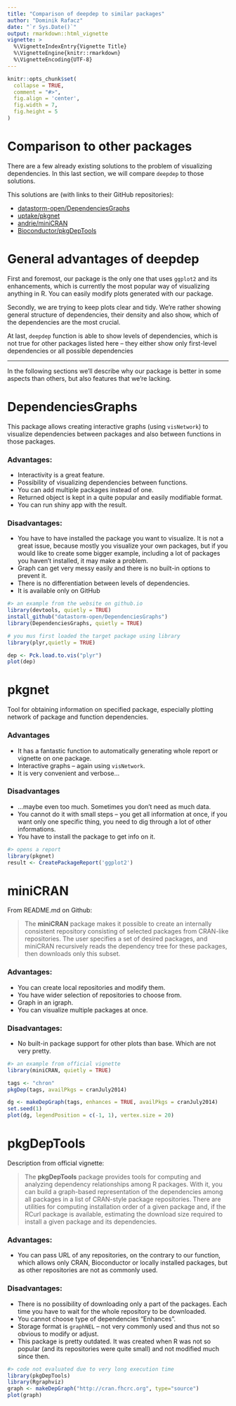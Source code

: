 ```yaml
---
title: "Comparison of deepdep to similar packages"
author: "Dominik Rafacz"
date: "`r Sys.Date()`"
output: rmarkdown::html_vignette
vignette: >
  %\VignetteIndexEntry{Vignette Title}
  %\VignetteEngine{knitr::rmarkdown}
  %\VignetteEncoding{UTF-8}
---
```



```r
knitr::opts_chunk$set(
  collapse = TRUE,
  comment = "#>",
  fig.align = 'center', 
  fig.width = 7, 
  fig.height = 5
)
```

# Comparison to other packages

There are a few already existing solutions to the problem of visualizing dependencies. In this last section, we will compare `deepdep` to those solutions.

This solutions are (with links to their GitHub repositories):

* [datastorm-open/DependenciesGraphs](https://github.com/datastorm-open/DependenciesGraphs)
* [uptake/pkgnet](https://github.com/uptake/pkgnet)
* [andrie/miniCRAN](https://github.com/andrie/miniCRAN)
* [Bioconductor/pkgDepTools](https://github.com/Bioconductor/pkgDepTools) 

# General advantages of deepdep

First and foremost, our package is the only one that uses `ggplot2` and its enhancements, which is currently the most popular way of visualizing anything in R. You can easily modify plots generated with our package.

Secondly, we are trying to keep plots clear and tidy. We're rather showing general structure of dependencies, their density and also show, which of the dependencies are the most crucial.

At last, `deepdep` function is able to show levels of dependencies, which is not true for other packages listed here -- they either show only first-level dependencies or all possible dependencies 

---

In the following sections we'll describe why our package is better in some aspects than others, but also features that we're lacking.

# DependenciesGraphs

This package allows creating interactive graphs (using `visNetwork`) to visualize dependencies between packages and also between functions in those packages.

### Advantages:

* Interactivity is a great feature.
* Possibility of visualizing dependencies between functions.
* You can add multiple packages instead of one.
* Returned object is kept in a quite popular and easily modifiable format.
* You can run shiny app with the result.

### Disadvantages:

* You have to have installed the package you want to visualize. It is not a great issue, because mostly you visualize your own packages, but if you would like to create some bigger example, including a lot of packages you haven't installed, it may make a problem.
* Graph can get very messy easily and there is no built-in options to prevent it.
* There is no differentiation between levels of dependencies.
* It is available only on GitHub

```r
#> an example from the website on github.io
library(devtools, quietly = TRUE)
install_github("datastorm-open/DependenciesGraphs")
library(DependenciesGraphs, quietly = TRUE)

# you mus first loaded the target package using library
library(plyr,quietly = TRUE)

dep <- Pck.load.to.vis("plyr")
plot(dep)

```

# pkgnet

Tool for obtaining information on specified package, especially plotting network of package and function dependencies.

### Advantages
* It has a fantastic function to automatically generating whole report or vignette on one package.
* Interactive graphs -- again using `visNetwork`.
* It is very convenient and verbose...

### Disadvantages
* ...maybe even too much. Sometimes you don't need as much data.
* You cannot do it with small steps -- you get all information at once, if you want only one specific thing, you need to dig through a lot of other informations.
* You have to install the package to get info on it.

```r
#> opens a report
library(pkgnet)
result <- CreatePackageReport('ggplot2')

```
# miniCRAN
From README.md on Github:

> The **miniCRAN** package makes it possible to create an internally consistent repository consisting of selected packages from CRAN-like repositories. The user specifies a set of desired packages, and miniCRAN recursively reads the dependency tree for these packages, then downloads only this subset.

### Advantages:
* You can create local repositories and modify them.
* You have wider selection of repositories to choose from.
* Graph in an igraph.
* You can visualize multiple packages at once.

### Disadvantages:
* No built-in package support for other plots than base. Which are not very pretty.

```r
#> an example from official vignette
library(miniCRAN, quietly = TRUE)

tags <- "chron"
pkgDep(tags, availPkgs = cranJuly2014)

dg <- makeDepGraph(tags, enhances = TRUE, availPkgs = cranJuly2014)
set.seed(1)
plot(dg, legendPosition = c(-1, 1), vertex.size = 20)
```
# pkgDepTools

Description from official vignette:

> The **pkgDepTools** package provides tools for computing and
analyzing dependency relationships among R packages.  With it, you can
build a graph-based representation of the dependencies among all
packages in a list of CRAN-style package repositories.  There are
utilities for computing installation order of a given package and, if
the RCurl package is available, estimating the download size required
to install a given package and its dependencies.

### Advantages:
* You can pass URL of any repositories, on the contrary to our function, which allows only CRAN, Bioconductor or locally installed packages, but as other repositories are not as commonly used. 

### Disadvantages:
* There is no possibility of downloading only a part of the packages. Each time you have to wait for the whole repository to be downloaded.
* You cannot choose type of dependencies "Enhances".
* Storage format is `graphNEL` -- not very commonly used and thus not so obvious to modify or adjust.
* This package is pretty outdated. It was created when R was not so popular (and its repositories were quite small) and not modified much since then.

```r
#> code not evaluated due to very long execution time
library(pkgDepTools)
library(Rgraphviz)
graph <- makeDepGraph("http://cran.fhcrc.org", type="source") 
plot(graph)
```

